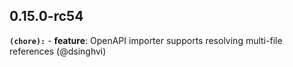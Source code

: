 ## 0.15.0-rc54
**`(chore):`** - **feature**: OpenAPI importer supports resolving multi-file references (@dsinghvi)

